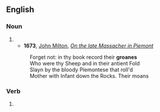 ==English==

===Noun===
{{en-noun}}

# {{obsolete spelling of|groan}}
#* '''1673''', [[w:John Milton|John Milton]], ''[[s:On the late Massacher in Piemont|On the late Massacher in Piemont]]''
#:Forget not: in thy book record their '''groanes'''
#:Who were thy Sheep and in their antient Fold
#:Slayn by the bloody Piemontese that roll'd
#:Mother with Infant down the Rocks. Their moans

===Verb===
{{infl|en|verb}}

# {{obsolete spelling of|groan}}